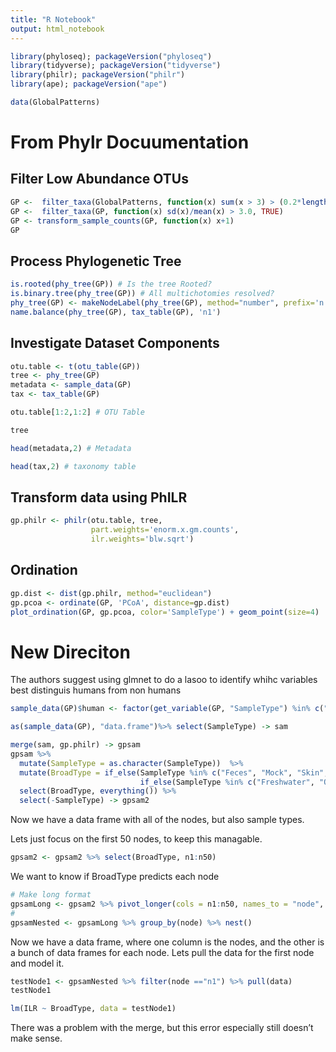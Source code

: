 ```yaml
---
title: "R Notebook"
output: html_notebook
---
```


```r
library(phyloseq); packageVersion("phyloseq")
library(tidyverse); packageVersion("tidyverse")
library(philr); packageVersion("philr")
library(ape); packageVersion("ape")

data(GlobalPatterns)

```


# From Phylr Docuumentation

## Filter Low Abundance OTUs

```r
GP <-  filter_taxa(GlobalPatterns, function(x) sum(x > 3) > (0.2*length(x)), TRUE)
GP <-  filter_taxa(GP, function(x) sd(x)/mean(x) > 3.0, TRUE)
GP <- transform_sample_counts(GP, function(x) x+1)
GP
```

## Process Phylogenetic Tree

```r
is.rooted(phy_tree(GP)) # Is the tree Rooted?
is.binary.tree(phy_tree(GP)) # All multichotomies resolved?
phy_tree(GP) <- makeNodeLabel(phy_tree(GP), method="number", prefix='n')
name.balance(phy_tree(GP), tax_table(GP), 'n1')
```

## Investigate Dataset Components

```r
otu.table <- t(otu_table(GP))
tree <- phy_tree(GP)
metadata <- sample_data(GP)
tax <- tax_table(GP)

otu.table[1:2,1:2] # OTU Table
```

```r
tree 
```

```r
head(metadata,2) # Metadata
```

```r
head(tax,2) # taxonomy table
```

## Transform data using PhILR

```r
gp.philr <- philr(otu.table, tree, 
                  part.weights='enorm.x.gm.counts', 
                  ilr.weights='blw.sqrt')
```

## Ordination
```r
gp.dist <- dist(gp.philr, method="euclidean")
gp.pcoa <- ordinate(GP, 'PCoA', distance=gp.dist)
plot_ordination(GP, gp.pcoa, color='SampleType') + geom_point(size=4)
```

# New Direciton
The authors suggest using glmnet to do a lasoo to identify whihc variables
best distinguis humans from non humans

```r
sample_data(GP)$human <- factor(get_variable(GP, "SampleType") %in% c("Feces", "Mock", "Skin", "Tongue"))
```

```r
as(sample_data(GP), "data.frame")%>% select(SampleType) -> sam
```

```r
merge(sam, gp.philr) -> gpsam
gpsam %>%
  mutate(SampleType = as.character(SampleType))  %>%
  mutate(BroadType = if_else(SampleType %in% c("Feces", "Mock", "Skin", "Tongue"), "Human", 
                             if_else(SampleType %in% c("Freshwater", "Ocean", "Freshwater (creek)"), "Water", "Other"))) %>%
  select(BroadType, everything()) %>%
  select(-SampleType) -> gpsam2
```

Now we have a data frame with all of the nodes, but also sample types. 

Lets just focus on the first 50 nodes, to keep this managable.

```r
gpsam2 <- gpsam2 %>% select(BroadType, n1:n50)
```

We want to know if BroadType predicts each node

```r
# Make long format
gpsamLong <- gpsam2 %>% pivot_longer(cols = n1:n50, names_to = "node", values_to = "ILR")
# 
gpsamNested <- gpsamLong %>% group_by(node) %>% nest()
```

Now we have a data frame, where one column is the nodes, and the other is a bunch of data frames for each node. Lets pull the data for the first node and model it.

```r
testNode1 <- gpsamNested %>% filter(node =="n1") %>% pull(data)
testNode1
```

```r
lm(ILR ~ BroadType, data = testNode1)
```

There was a problem with the merge, but this error especially still doesn't make sense.


